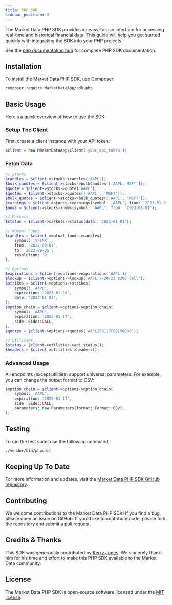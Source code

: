 ```yaml
---
title: PHP SDK
sidebar_position: 3
---
```


The Market Data PHP SDK provides an easy-to-use interface for accessing real-time and historical financial data. This guide will help you get started quickly with integrating the SDK into your PHP projects.

See the [php documentation hub](https://www.marketdata.app/docs/sdk-php/) for complete PHP SDK documentation.

## Installation

To install the Market Data PHP SDK, use Composer:

```bash
composer require MarketDataApp/sdk-php
```

## Basic Usage

Here's a quick overview of how to use the SDK:

### Setup The Client

First, create a client instance with your API token:

```php
$client = new MarketDataApp\Client('your_api_token');
```

### Fetch Data

```php
// Stocks
$candles = $client->stocks->candles('AAPL');
$bulk_candles = $client->stocks->bulkCandles(['AAPL, MSFT']);
$quote = $client->stocks->quote('AAPL');
$quotes = $client->stocks->quotes(['AAPL', 'MSFT']);
$bulk_quotes = $client->stocks->bulk_quotes(['AAPL', 'MSFT']);
$earnings = $client->stocks->earnings(symbol: 'AAPL', from: '2023-01-01');
$news = $client->stocks->news(symbol: 'AAPL', from: '2023-01-01');

// Markets
$status = $client->markets->status(date: '2023-01-01');

// Mutual Funds
$candles = $client->mutual_funds->candles(
    symbol: 'VFINX',
    from: '2022-09-01',
    to: '2022-09-05',
    resolution: 'D'
);

// Options
$expirations = $client->options->expirations('AAPL');
$lookup = $client->options->lookup('AAPL 7/28/23 $200 Call');
$strikes = $client->options->strikes(
    symbol: 'AAPL',
    expiration: '2023-01-20',
    date: '2023-01-03',
);
$option_chain = $client->options->option_chain(
    symbol: 'AAPL',
    expiration: '2025-01-17',
    side: Side::CALL,
);
$quotes = $client->options->quotes('AAPL250117C00150000');

// Utilities
$status = $client->utilities->api_status();
$headers = $client->utilities->headers();
```

### Advanced Usage

All endpoints (except utilities) support universal parameters. For example, you can change the output format to CSV:

```php
$option_chain = $client->options->option_chain(
    symbol: 'AAPL',
    expiration: '2025-01-17',
    side: Side::CALL,
    parameters: new Parameters(format: Format::CSV),
);
```

## Testing

To run the test suite, use the following command:

```bash
./vendor/bin/phpunit
```

## Keeping Up To Date

For more information and updates, visit the [Market Data PHP SDK GitHub repository](https://github.com/MarketDataApp/sdk-php).

## Contributing

We welcome contributions to the Market Data PHP SDK! If you find a bug, please open an issue on GitHub. If you'd like to contribute code, please fork the repository and submit a pull request.

## Credits & Thanks

This SDK was generously contributed by [Kerry Jones](https://github.com/KerryJones). We sincerely thank him for his time and effort to make this PHP SDK available to the Market Data community.

## License

The Market Data PHP SDK is open-source software licensed under the [MIT license](https://github.com/MarketDataApp/sdk-php/tree/main?tab=MIT-1-ov-file).

